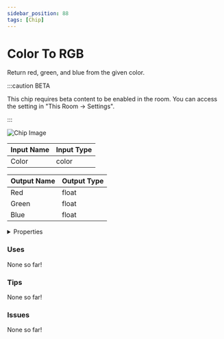 ```yaml
---
sidebar_position: 88
tags: [Chip]
---
```


# Color To RGB

Return red, green, and blue from the given color.

:::caution BETA

This chip requires beta content to be enabled in the room. You can access the setting in "This Room -> Settings".

:::

![Chip Image](/svg/52565e5d-73d1-4f29-bca7-0c8ae9afcc57.svg)

| Input Name | Input Type |
|-----------|-----------|
| Color | color |

| Output Name | Output Type |
|-----------|-----------|
| Red | float |
| Green | float |
| Blue | float |


<details>
  <summary>Properties</summary>
  <div>
    <div>
    <table>
      <thead>
        <tr>
          <th>Is beta required?</th>
          <th>✅</th>
        </tr>
        <tr>
          <th>Is this chip a trolling risk?</th>
          <th>❌</th>
        </tr>
        <tr>
          <th>Chip UUPD</th>
          <th>._uuid</th>
        </tr>
      </thead>
    </table>
    </div>
  </div>
</details>

### Uses

None so far!

### Tips

None so far!

### Issues

None so far!